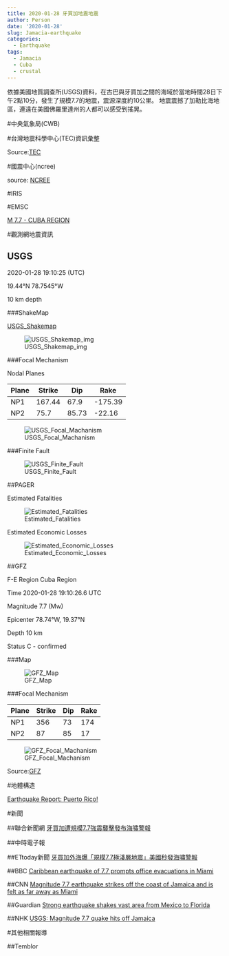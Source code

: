 ```yaml
---
title: 2020-01-28 牙買加地震地震
author: Person
date: '2020-01-28'
slug: Jamacia-earthquake
categories:
  - Earthquake
tags:
  - Jamacia
  - Cuba
  - crustal
---
```


依據美國地質調查所(USGS)資料，在古巴與牙買加之間的海域於當地時間28日下午2點10分，發生了規模7.7的地震，震源深度約10公里。
地震震撼了加勒比海地區，連遠在美國佛羅里達州的人都可以感受到搖晃。

#中央氣象局(CWB)

[]()


#台灣地震科學中心(TEC)資訊彙整

[]()


Source:[TEC](http://tec.earth.sinica.edu.tw/new_web/index.php)


#國震中心(ncree)

[]()

source: [NCREE](http://www.ncree.org/)

#IRIS

[]()


#EMSC

[M 7.7 - CUBA REGION](https://www.emsc-csem.org/Earthquake/earthquake.php?id=824193)


#觀測網地震資訊

## USGS


2020-01-28 19:10:25 (UTC)

19.44°N 78.7545°W

10 km depth

###ShakeMap

[USGS_Shakemap](https://earthquake.usgs.gov/earthquakes/eventpage/us60007idc/shakemap/intensity)

![USGS_Shakemap_img](images/20200128/us60007idc_intensity.jpg)

###Focal Mechanism

Nodal Planes

| Plane | Strike | Dip  | Rake |
| ----- | ------ | ---- | ---- |
| NP1   | 167.44 | 67.9  | -175.39  |
| NP2   | 75.7 | 85.73  | -22.16  |

![USGS_Focal_Machanism](images/20200128/us60007idc_moment-tensor.png)

###Finite Fault

![USGS_Finite_Fault](images/20200128/us60007idc_finite_fault.png)

##PAGER

Estimated Fatalities

![Estimated_Fatalities](images/20200128/us60007idc_alertfatal_small.png)

Estimated Economic Losses

![Estimated_Economic_Losses](images/20200128/us60007idc_alertecon_small.png)


##GFZ

F-E Region Cuba Region

Time 2020-01-28 19:10:26.6 UTC

Magnitude 7.7 (Mw)

Epicenter 78.74°W, 19.37°N

Depth 10 km

Status C - confirmed 

###Map

![GFZ_Map](images/20200128/gfz2020byun.jpg)

###Focal Mechanism

| Plane | Strike | Dip  | Rake |
| ----- | ------ | ---- | ---- |
| NP1   | 356   |   73   |   174 |
| NP2   | 87   |   85   |   17 |

![GFZ_Focal_Machanism](images/20200128/gfz2020byun_bb.png)

Source:[GFZ](http://geofon.gfz-potsdam.de/eqinfo/event.php?id=gfz2020byun)

#地體構造

[Earthquake Report: Puerto Rico!](http://earthjay.com/?p=9322)


#新聞

##聯合新聞網
[牙買加遭規模7.7強震襲擊發布海嘯警報](https://udn.com/news/story/6809/4309466)

##中時電子報
[]()

##ETtoday新聞
[牙買加外海爆「規模7.7極淺層地震」美國秒發海嘯警報](https://www.ettoday.net/news/20200129/1633689.htm)

##BBC
[Caribbean earthquake of 7.7 prompts office evacuations in Miami](https://www.bbc.com/news/world-latin-america-51287493)

##CNN
[Magnitude 7.7 earthquake strikes off the coast of Jamaica and is felt as far away as Miami](https://edition.cnn.com/2020/01/28/americas/earthquake-caribbean-sea/index.html)

##Guardian
[Strong earthquake shakes vast area from Mexico to Florida](https://www.theguardian.com/world/2020/jan/28/earthquake-tsunami-warning-cuba-jamaica-cayman-islands)

##NHK
[USGS: Magnitude 7.7 quake hits off Jamaica](https://www3.nhk.or.jp/nhkworld/en/news/20200129_11/)

#其他相關報導

##Temblor
[]()

